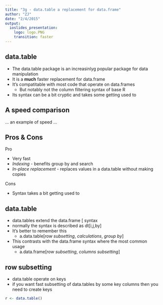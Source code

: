 ```yaml
---
title: "3g - data.table a replacement for data.frame"
author: "ZJ"
date: "2/4/2015"
output:
  ioslides_presentation:
    logo: logo.PNG
    transition: faster
---
```


## data.table

- The data.table package is an increasinlyg popular package for data manipulation
- It is a **much** faster replacement for data.frame
- It's compatitable with most code that operate on data.frames
  - But notably not the column filtering syntax of base R
- Its syntax can be a bit cryptic and takes some getting used to

## A speed comparison

... an example of speed ...

## Pros & Cons
Pro

- Very fast
- *Indexing* - benefits group by and search
- *In-place replacement* - replaces values in a data.table without making copies

Cons

- Syntax takes a bit getting used to

## data.table

- data.tables extend the data.frame [ syntax 
- normally the syntax is described as dt[i,j,by]
- It's better to remember this 
    - a.data.table[*row subsetting*, *calculations*, *group by*]
- This contrasts with the data.frame syntax where the most common usage
    - a.data.frame[*row subsetting*, *columns subsetting*]

## row subsetting

- data.table operate on keys
- if you want fast subsetting of data.tables by some key columns then you need to create keys

```r
r <- data.table()
```
